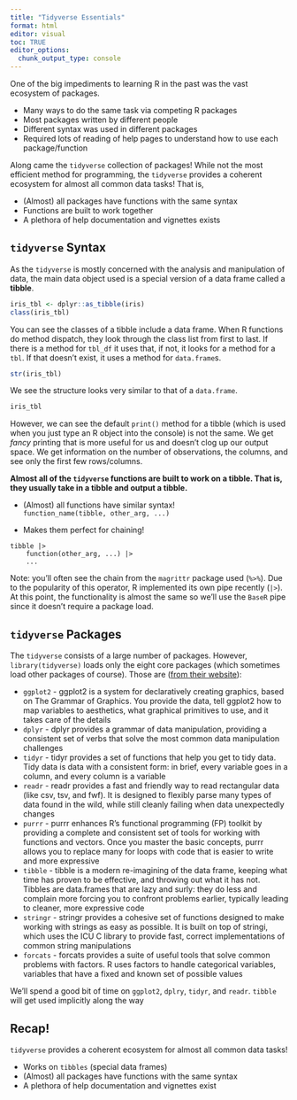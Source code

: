 ```yaml
---
title: "Tidyverse Essentials"
format: html
editor: visual
toc: TRUE
editor_options: 
  chunk_output_type: console
---
```


One of the big impediments to learning R in the past was the vast ecosystem of packages.

-   Many ways to do the same task via competing R packages
-   Most packages written by different people
-   Different syntax was used in different packages
-   Required lots of reading of help pages to understand how to use each package/function

Along came the `tidyverse` collection of packages! While not the most efficient method for programming, the `tidyverse` provides a coherent ecosystem for almost all common data tasks! That is,

-   (Almost) all packages have functions with the same syntax
-   Functions are built to work together
-   A plethora of help documentation and vignettes exists

## `tidyverse` Syntax

As the `tidyverse` is mostly concerned with the analysis and manipulation of data, the main data object used is a special version of a data frame called a **tibble**.

```r
iris_tbl <- dplyr::as_tibble(iris)
class(iris_tbl)
```

You can see the classes of a tibble include a data frame. When R functions do method dispatch, they look through the class list from first to last. If there is a method for `tbl_df` it uses that, if not, it looks for a method for a `tbl`. If that doesn't exist, it uses a method for `data.frame`s.

```r
str(iris_tbl)
```

We see the structure looks very similar to that of a `data.frame`.

```r
iris_tbl
```

However, we can see the default `print()` method for a tibble (which is used when you just type an R object into the console) is not the same. We get *fancy* printing that is more useful for us and doesn't clog up our output space. We get information on the number of observations, the columns, and see only the first few rows/columns.

**Almost all of the `tidyverse` functions are built to work on a tibble. That is, they usually take in a tibble and output a tibble.**

-   (Almost) all functions have similar syntax!\
    `function_name(tibble, other_arg, ...)`

-   Makes them perfect for chaining!

```         
tibble |>
    function(other_arg, ...) |>
    ...
```

Note: you'll often see the chain from the `magrittr` package used (`%>%`). Due to the popularity of this operator, R implemented its own pipe recently (`|>`). At this point, the functionality is almost the same so we'll use the `BaseR` pipe since it doesn't require a package load.

## `tidyverse` Packages

The `tidyverse` consists of a large number of packages. However, `library(tidyverse)` loads only the eight core packages (which sometimes load other packages of course). Those are ([from their website](https://www.tidyverse.org/packages/)):

-   `ggplot2` - ggplot2 is a system for declaratively creating graphics, based on The Grammar of Graphics. You provide the data, tell ggplot2 how to map variables to aesthetics, what graphical primitives to use, and it takes care of the details
-   `dplyr` - dplyr provides a grammar of data manipulation, providing a consistent set of verbs that solve the most common data manipulation challenges
-   `tidyr` - tidyr provides a set of functions that help you get to tidy data. Tidy data is data with a consistent form: in brief, every variable goes in a column, and every column is a variable
-   `readr` - readr provides a fast and friendly way to read rectangular data (like csv, tsv, and fwf). It is designed to flexibly parse many types of data found in the wild, while still cleanly failing when data unexpectedly changes
-   `purrr` - purrr enhances R’s functional programming (FP) toolkit by providing a complete and consistent set of tools for working with functions and vectors. Once you master the basic concepts, purrr allows you to replace many for loops with code that is easier to write and more expressive
-   `tibble` - tibble is a modern re-imagining of the data frame, keeping what time has proven to be effective, and throwing out what it has not. Tibbles are data.frames that are lazy and surly: they do less and complain more forcing you to confront problems earlier, typically leading to cleaner, more expressive code
-   `stringr` - stringr provides a cohesive set of functions designed to make working with strings as easy as possible. It is built on top of stringi, which uses the ICU C library to provide fast, correct implementations of common string manipulations
-   `forcats` - forcats provides a suite of useful tools that solve common problems with factors. R uses factors to handle categorical variables, variables that have a fixed and known set of possible values

We'll spend a good bit of time on `ggplot2`, `dplry`, `tidyr`, and `readr`. `tibble` will get used implicitly along the way

## Recap!

`tidyverse` provides a coherent ecosystem for almost all common data tasks!

-   Works on `tibbles` (special data frames)
-   (Almost) all packages have functions with the same syntax
-   A plethora of help documentation and vignettes exist
